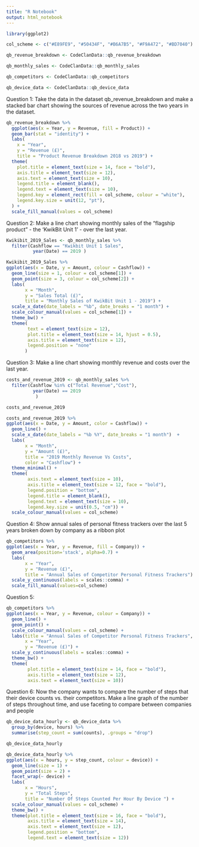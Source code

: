 ```yaml
---
title: "R Notebook"
output: html_notebook
---
```

```r
library(ggplot2)
```

```r
col_scheme <- c("#E89FE9", "#50434F", "#B6A7B5", "#F9A472", "#BD7040")

qb_revenue_breakdown <- CodeClanData::qb_revenue_breakdown

qb_monthly_sales <- CodeClanData::qb_monthly_sales

qb_competitors <- CodeClanData::qb_competitors

qb_device_data <- CodeClanData::qb_device_data
```

Question 1: Take the data in the dataset qb_revenue_breakdown and make a stacked bar chart showing the sources of revenue across the two years in the dataset. 
```r
qb_revenue_breakdown %>% 
  ggplot(aes(x = Year, y = Revenue, fill = Product)) +
  geom_bar(stat = "identity") +
  labs(
    x = "Year",
    y = "Revenue (£)",
    title = "Product Revenue Breakdown 2018 vs 2019") +
  theme(
    plot.title = element_text(size = 14, face = "bold"),
    axis.title = element_text(size = 12),
    axis.text = element_text(size = 10),
    legend.title = element_blank(),
    legend.text = element_text(size = 10),
    legend.key = element_rect(fill = col_scheme, colour = "white"),
    legend.key.size = unit(12, "pt"),
  ) +
  scale_fill_manual(values = col_scheme)
```

Question 2: Make a line chart showing monthly sales of the “flagship product” - the ‘KwikBit Unit 1’ - over the last year.  
```r
Kwikibit_2019_Sales <- qb_monthly_sales %>% 
  filter(Cashflow == "Kwikbit Unit 1 Sales",
          year(Date) == 2019 )
```


```r
Kwikibit_2019_Sales %>% 
ggplot(aes(x = Date, y = Amount, colour = Cashflow)) +
  geom_line(size = 1, colour = col_scheme[1]) +
  geom_point(size = 3, colour = col_scheme[2]) +
  labs(
       x = "Month", 
       y = "Sales Total (£)",
       title = "Monthly Sales of KwikBit Unit 1 - 2019") +
  scale_x_date(date_labels = "%b", date_breaks = "1 month") +
  scale_colour_manual(values = col_scheme[1]) +
  theme_bw() +
  theme(
        text = element_text(size = 12),
        plot.title = element_text(size = 14, hjust = 0.5),
        axis.title = element_text(size = 12),
        legend.position = "none"
       )
```


Question 3: Make a line chart showing monthly revenue and costs over the last year.

```r
costs_and_revenue_2019 <- qb_monthly_sales %>% 
  filter(Cashflow %in% c("Total Revenue","Cost"), 
          year(Date) == 2019 
           )

costs_and_revenue_2019
```

```r
costs_and_revenue_2019 %>% 
ggplot(aes(x = Date, y = Amount, color = Cashflow)) +
  geom_line() +
  scale_x_date(date_labels = "%b %Y", date_breaks = "1 month")  +
  labs(
       x = "Month",
       y = "Amount (£)",
       title = "2019 Monthly Revenue Vs Costs",
       color = "Cashflow") +
  theme_minimal() +
  theme(
        axis.text = element_text(size = 10),
        axis.title = element_text(size = 12, face = "bold"),
        legend.position = "bottom",
        legend.title = element_blank(),
        legend.text = element_text(size = 10),
        legend.key.size = unit(0.5, "cm")) +
  scale_colour_manual(values = col_scheme)
```


Question 4: Show annual sales of personal fitness trackers over the last 5 years broken down by company as a ribbon plot
```r
qb_competitors %>% 
ggplot(aes(x = Year, y = Revenue, fill = Company)) + 
  geom_area(position='stack', alpha=0.7) +
  labs( 
       x = "Year", 
       y = "Revenue (£)",
       title = "Annual Sales of Competitor Personal Fitness Trackers") +
  scale_y_continuous(labels = scales::comma) +
  scale_fill_manual(values=col_scheme)
```

Question 5:
```r
qb_competitors %>% 
ggplot(aes(x = Year, y = Revenue, colour = Company)) +
  geom_line() +
  geom_point() +
  scale_colour_manual(values = col_scheme) +
  labs(title = "Annual Sales of Competitor Personal Fitness Trackers",
       x = "Year",
       y = "Revenue (£)") +
  scale_y_continuous(labels = scales::comma) +
  theme_bw() +
  theme(
        plot.title = element_text(size = 14, face = "bold"),
        axis.title = element_text(size = 12),
        axis.text = element_text(size = 10))
```

Question 6: Now the company wants to compare the number of steps that their device counts vs. their competitors. Make a line graph of the number of steps throughout time, and use faceting to compare between companies and people


```r
qb_device_data_hourly <- qb_device_data %>% 
  group_by(device, hours) %>%
  summarise(step_count = sum(counts), .groups = "drop")

qb_device_data_hourly
```

```r
qb_device_data_hourly %>% 
ggplot(aes(x = hours, y = step_count, colour = device)) +
  geom_line(size = 1) +
  geom_point(size = 2) +
  facet_wrap(~ device) +
  labs(
       x = "Hours",
       y = "Total Steps",
       title = "Number Of Steps Counted Per Hour By Device ") +
  scale_colour_manual(values = col_scheme) +
  theme_bw() +
  theme(plot.title = element_text(size = 16, face = "bold"),
        axis.title = element_text(size = 14),
        axis.text = element_text(size = 12),
        legend.position = "bottom",
        legend.text = element_text(size = 12))
```



